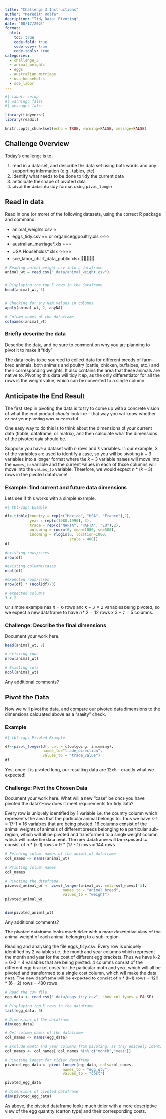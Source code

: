 ```yaml
---
title: "Challenge 3 Instructions"
author: "Meredith Rolfe"
desription: "Tidy Data: Pivoting"
date: "08/17/2022"
format:
  html:
    toc: true
    code-fold: true
    code-copy: true
    code-tools: true
categories:
  - challenge_3
  - animal_weights
  - eggs
  - australian_marriage
  - usa_households
  - sce_labor
---
```


```r
#| label: setup
#| warning: false
#| message: false

library(tidyverse)
library(readxl)

knitr::opts_chunk$set(echo = TRUE, warning=FALSE, message=FALSE)
```

## Challenge Overview

Today's challenge is to:

1.  read in a data set, and describe the data set using both words and any supporting information (e.g., tables, etc)
2.  identify what needs to be done to tidy the current data
3.  anticipate the shape of pivoted data
4.  pivot the data into tidy format using `pivot_longer`

## Read in data

Read in one (or more) of the following datasets, using the correct R package and command.

-   animal_weights.csv ⭐
-   eggs_tidy.csv ⭐⭐ or organiceggpoultry.xls ⭐⭐⭐
-   australian_marriage\*.xls ⭐⭐⭐
-   USA Households\*.xlsx ⭐⭐⭐⭐
-   sce_labor_chart_data_public.xlsx 🌟🌟🌟🌟🌟

```r
# Reading animal_weight.csv into a dataframe
animal_wt = read_csv("_data/animal_weight.csv")


# Displaying the top 5 rows in the dataframe
head(animal_wt, 5)


# Checking for any NaN values in columns
apply(animal_wt, 2, anyNA)

# Column names of the dataframe
colnames(animal_wt)
```

### Briefly describe the data

Describe the data, and be sure to comment on why you are planning to pivot it to make it "tidy"

The data looks to be sourced to collect data for different breeds of farm-bred animals, both animals and poultry (cattle, chicken, buffaloes, etc.) and their corresponding weights. It also contains the area that these animals are native to. Pivoting this data will tidy it up, as the only differentiator for all the rows is the weight value, which can be converted to a single column. 

## Anticipate the End Result

The first step in pivoting the data is to try to come up with a concrete vision of what the end product *should* look like - that way you will know whether or not your pivoting was successful.

One easy way to do this is to think about the dimensions of your current data (tibble, dataframe, or matrix), and then calculate what the dimensions of the pivoted data should be.

Suppose you have a dataset with $n$ rows and $k$ variables. In our example, 3 of the variables are used to identify a case, so you will be pivoting $k-3$ variables into a longer format where the $k-3$ variable names will move into the `names_to` variable and the current values in each of those columns will move into the `values_to` variable. Therefore, we would expect $n * (k-3)$ rows in the pivoted dataframe!

### Example: find current and future data dimensions

Lets see if this works with a simple example.

```r
#| tbl-cap: Example

df<-tibble(country = rep(c("Mexico", "USA", "France"),2),
           year = rep(c(1980,1990), 3), 
           trade = rep(c("NAFTA", "NAFTA", "EU"),2),
           outgoing = rnorm(6, mean=1000, sd=500),
           incoming = rlogis(6, location=1000, 
                             scale = 400))
df

#existing rows/cases
nrow(df)

#existing columns/cases
ncol(df)

#expected rows/cases
nrow(df) * (ncol(df)-3)

# expected columns 
3 + 2
```

Or simple example has $n = 6$ rows and $k - 3 = 2$ variables being pivoted, so we expect a new dataframe to have $n * 2 = 12$ rows x $3 + 2 = 5$ columns.

### Challenge: Describe the final dimensions

Document your work here.

```r
head(animal_wt, 9)

# Existing rows
nrow(animal_wt)

# Existing cols
ncol(animal_wt)

```

Any additional comments?

## Pivot the Data

Now we will pivot the data, and compare our pivoted data dimensions to the dimensions calculated above as a "sanity" check.

### Example

```r
#| tbl-cap: Pivoted Example

df<-pivot_longer(df, col = c(outgoing, incoming),
                 names_to="trade_direction",
                 values_to = "trade_value")
df
```

Yes, once it is pivoted long, our resulting data are $12x5$ - exactly what we expected!

### Challenge: Pivot the Chosen Data

Document your work here. What will a new "case" be once you have pivoted the data? How does it meet requirements for tidy data?

Every row is uniquely identified by 1 variable i.e. the country column which represents the area that the particular animal belongs to.
Thus we have k-1 = 17-1 = 16 variables that are being pivoted. 
16 columns consist of the animal weights of animals of different breeds belonging to a particular sub-region, which will all be pivoted and transformed to a single weight column, which will make the data neat.
The new dataframe will be expected to consist of n * (k-1) rows = 9 * (17 - 1) rows = 144 rows



```r
# Fetching column names of the animal_wt dataframe
col_names <- names(animal_wt)

# Printing column names
col_names

# Pivoting the dataframe
pivoted_animal_wt <- pivot_longer(animal_wt, cols=col_names[-1], 
                          names_to = "animal_breed",
                          values_to = "weight")
pivoted_animal_wt


dim(pivoted_animal_wt)
```

Any additional comments?

The pivoted dataframe looks much tidier with a more descriptive view of the animal weight of each animal belonging to a sub-region.

Reading and analysing the file eggs_tidy.csv.
Every row is uniquely identified by 2 variables i.e. the month and year columns which represent the month and year for the cost of different egg brackets.
Thus we have k-2 = 6-2 = 4 variables that are being pivoted. 
4 columns consist of the different egg bracket costs for the particular moth and year, which will all be pivoted and transformed to a single cost column, which will make the data neat.
The new dataframe will be expected to consist of n * (k-1) rows = 120 * (6 - 2) rows = 480 rows

```r
# Read the csv file
egg_data <- read_csv("_data/eggs_tidy.csv", show_col_types = FALSE)

# Displaying top 5 rows in the dataframe
tail(egg_data, 5)

# Dimensions of the dataframe
dim(egg_data)

# Get column names of the dataframe
col_names <- names(egg_data)

# Exclude month and year columns from pivoting, as they uniquely identify each row case
col_names <- col_names[!col_names %in% c("month","year")]

# Pivoting longer for tidier dataframe
pivoted_egg_data <- pivot_longer(egg_data, cols=col_names, 
                          names_to = "egg_qty",
                          values_to = "cost")

pivoted_egg_data

# Dimensions of pivoted dataframe
dim(pivoted_egg_data)
```
As above, the pivoted dataframe looks much tidier with a more descriptive view of the egg quantity (carton type) and their corresponding costs.

